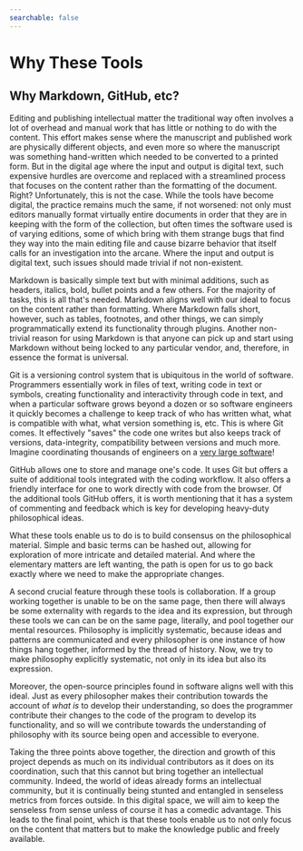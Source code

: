 ```yaml
---
searchable: false
---
```


# Why These Tools

## Why Markdown, GitHub, etc?

Editing and publishing intellectual matter the traditional way often involves a
lot of overhead and manual work that has little or nothing to do with the
content. This effort makes sense where the manuscript and published work are
physically different objects, and even more so where the manuscript was
something hand-written which needed to be converted to a printed form. But in
the digital age where the input and output is digital text, such expensive
hurdles are overcome and replaced with a streamlined process that focuses on the
content rather than the formatting of the document. Right? Unfortunately, this
is not the case. While the tools have become digital, the practice remains much
the same, if not worsened: not only must editors manually format virtually
entire documents in order that they are in keeping with the form of the
collection, but often times the software used is of varying editions, some of
which bring with them strange bugs that find they way into the main editing file
and cause bizarre behavior that itself calls for an investigation into the
arcane. Where the input and output is digital text, such issues should made
trivial if not non-existent.

Markdown is basically simple text but with minimal additions, such as headers,
italics, bold, bullet points and a few others. For the majority of tasks, this
is all that's needed. Markdown aligns well with our ideal to focus on the
content rather than formatting. Where Markdown falls short, however, such as
tables, footnotes, and other things, we can simply programmatically extend its
functionality through plugins. Another non-trivial reason for using Markdown is
that anyone can pick up and start using Markdown without being locked to any
particular vendor, and, therefore, in essence the format is universal.

Git is a versioning control system that is ubiquitous in the world of software.
Programmers essentially work in files of text, writing code in text or symbols,
creating functionality and interactivity through code in text, and when a
particular software grows beyond a dozen or so software engineers it quickly
becomes a challenge to keep track of who has written what, what is compatible
with what, what version something is, etc. This is where Git comes. It
effectively "saves" the code one writes but also keeps track of versions,
data-integrity, compatibility between versions and much more. Imagine
coordinating thousands of engineers on a
[very large software](https://github.com/torvalds/linux)!

GitHub allows one to store and manage one's code. It uses Git but offers a suite
of additional tools integrated with the coding workflow. It also offers a
friendly interface for one to work directly with code from the browser. Of the
additional tools GitHub offers, it is worth mentioning that it has a system of
commenting and feedback which is key for developing heavy-duty philosophical
ideas.

What these tools enable us to do is to build consensus on the philosophical
material. Simple and basic terms can be hashed out, allowing for exploration of
more intricate and detailed material. And where the elementary matters are left
wanting, the path is open for us to go back exactly where we need to make the
appropriate changes.

A second crucial feature through these tools is collaboration. If a group
working together is unable to be on the same page, then there will always be
some externality with regards to the idea and its expression, but through these
tools we can can be on the same page, literally, and pool together our mental
resources. Philosophy is implicitly systematic, because ideas and patterns are
communicated and every philosopher is one instance of how things hang together,
informed by the thread of history. Now, we try to make philosophy explicitly
systematic, not only in its idea but also its expression.

Moreover, the open-source principles found in software aligns well with this
ideal. Just as every philosopher makes their contribution towards the account of
_what is_ to develop their understanding, so does the programmer contribute
their changes to the code of the program to develop its functionality, and so
will we contribute towards the understanding of philosophy with its source being
open and accessible to everyone.

Taking the three points above together, the direction and growth of this project
depends as much on its individual contributors as it does on its coordination,
such that this cannot but bring together an intellectual community. Indeed, the
world of ideas already forms an intellectual community, but it is continually
being stunted and entangled in senseless metrics from forces outside. In this
digital space, we will aim to keep the senseless from sense unless of course it
has a comedic advantage. This leads to the final point, which is that these
tools enable us to not only focus on the content that matters but to make the
knowledge public and freely available.
